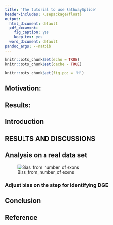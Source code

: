 ```yaml
---
title: 'The tutorial to use PathwaySplice'
header-includes: \usepackage{float}
output:
  html_document: default
  pdf_document:
    fig_caption: yes
    keep_tex: yes
  word_document: default
pandoc_args: --natbib 
---
```


```r
knitr::opts_chunk$set(echo = TRUE)
knitr::opts_chunk$set(cache = TRUE)
```

```r
knitr::opts_chunk$set(fig.pos = 'H')
```

## Motivation: 


## Results: 

## Introduction

## RESULTS AND DISCUSSIONS

## Analysis on a real data set

![Bias_from_number_of exons](/Volumes/Bioinformatics\$/Aimin_project/GOSJ_example_data/presentation/Bias_gene.png)


### Adjust bias on the step for identifying DGE



## Conclusion

## Reference
